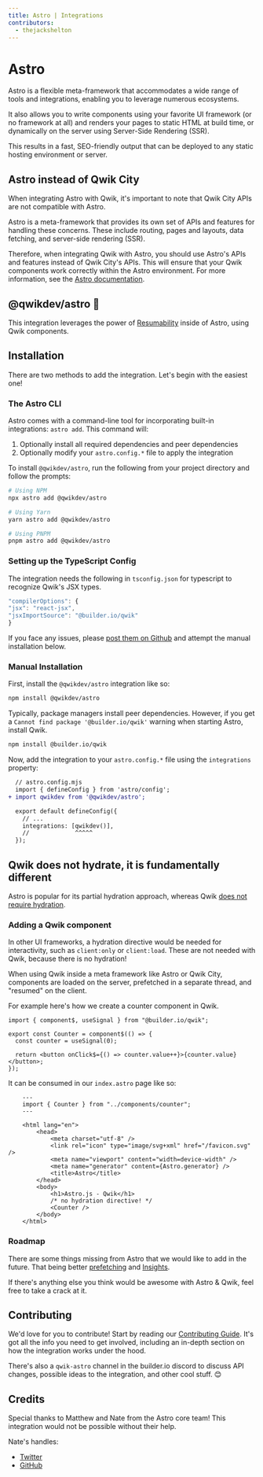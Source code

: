 ```yaml
---
title: Astro | Integrations
contributors:
  - thejackshelton
---
```


# Astro

Astro is a flexible meta-framework that accommodates a wide range of tools and integrations, enabling you to leverage numerous ecosystems.

It also allows you to write components using your favorite UI framework (or no framework at all) and renders your pages to static HTML at build time, or dynamically on the server using Server-Side Rendering (SSR). 

This results in a fast, SEO-friendly output that can be deployed to any static hosting environment or server.

## Astro instead of Qwik City

When integrating Astro with Qwik, it's important to note that Qwik City APIs are not compatible with Astro. 

Astro is a meta-framework that provides its own set of APIs and features for handling these concerns. These include routing, pages and layouts, data fetching, and server-side rendering (SSR). 

Therefore, when integrating Qwik with Astro, you should use Astro's APIs and features instead of Qwik City's APIs. This will ensure that your Qwik components work correctly within the Astro environment. For more information, see the [Astro documentation](https://docs.astro.build).

## @qwikdev/astro 💜

This integration leverages the power of [Resumability](https://qwik.builder.io/docs/concepts/resumable/) inside of Astro, using Qwik components.

## Installation

There are two methods to add the integration. Let's begin with the easiest one!

### The Astro CLI

Astro comes with a command-line tool for incorporating built-in integrations: `astro add`. This command will:

1. Optionally install all required dependencies and peer dependencies
2. Optionally modify your `astro.config.*` file to apply the integration

To install `@qwikdev/astro`, run the following from your project directory and follow the prompts:

```sh
# Using NPM
npx astro add @qwikdev/astro

# Using Yarn
yarn astro add @qwikdev/astro

# Using PNPM
pnpm astro add @qwikdev/astro
```

### Setting up the TypeScript Config

The integration needs the following in `tsconfig.json` for typescript to recognize Qwik's JSX types.

```ts
"compilerOptions": {
"jsx": "react-jsx",
"jsxImportSource": "@builder.io/qwik"
}
```

If you face any issues, please [post them on Github](https://github.com/QwikDev/astro/issues) and attempt the manual installation below.

### Manual Installation

First, install the `@qwikdev/astro` integration like so:

```sh
npm install @qwikdev/astro
```

Typically, package managers install peer dependencies. However, if you get a `Cannot find package '@builder.io/qwik'` warning when starting Astro, install Qwik.

```sh
npm install @builder.io/qwik
```

Now, add the integration to your `astro.config.*` file using the `integrations` property:

```diff lang="js" "qwikdev()"
  // astro.config.mjs
  import { defineConfig } from 'astro/config';
+ import qwikdev from '@qwikdev/astro';

  export default defineConfig({
    // ...
    integrations: [qwikdev()],
    //             ^^^^^
  });
```

## Qwik does not hydrate, it is **fundamentally different**

Astro is popular for its partial hydration approach, whereas Qwik [does not require hydration](https://www.builder.io/blog/hydration-tree-resumability-map#resumability-is-fundamentally-a-different-algorithm).

### Adding a Qwik component

In other UI frameworks, a hydration directive would be needed for interactivity, such as `client:only` or `client:load`. These are not needed with Qwik, because there is no hydration!

When using Qwik inside a meta framework like Astro or Qwik City, components are loaded on the server, prefetched in a separate thread, and "resumed" on the client.

For example here's how we create a counter component in Qwik.

```tsx
import { component$, useSignal } from "@builder.io/qwik";

export const Counter = component$(() => {
  const counter = useSignal(0);

  return <button onClick$={() => counter.value++}>{counter.value}</button>;
});
```

It can be consumed in our `index.astro` page like so:

```astro
    ---
    import { Counter } from "../components/counter";
    ---

    <html lang="en">
        <head>
            <meta charset="utf-8" />
            <link rel="icon" type="image/svg+xml" href="/favicon.svg" />
            <meta name="viewport" content="width=device-width" />
            <meta name="generator" content={Astro.generator} />
            <title>Astro</title>
        </head>
        <body>
            <h1>Astro.js - Qwik</h1>
            /* no hydration directive! */
            <Counter />
        </body>
    </html>
```

### Roadmap

There are some things missing from Astro that we would like to add in the future. That being better [prefetching](https://qwik.builder.io/docs/advanced/prefetching/#prefetching) and [Insights](https://qwik.builder.io/docs/labs/insights/).

If there's anything else you think would be awesome with Astro & Qwik, feel free to take a crack at it.

## Contributing

We'd love for you to contribute! Start by reading our [Contributing Guide](https://github.com/QwikDev/astro/blob/main/contributing.md). It's got all the info you need to get involved, including an in-depth section on how the integration works under the hood.

There's also a `qwik-astro` channel in the builder.io discord to discuss API changes, possible ideas to the integration, and other cool stuff. 😊

## Credits

Special thanks to Matthew and Nate from the Astro core team! This integration would not be possible without their help.

Nate's handles:
- [Twitter](https://twitter.com/n_moore)
- [GitHub](https://github.com/natemoo-re)




